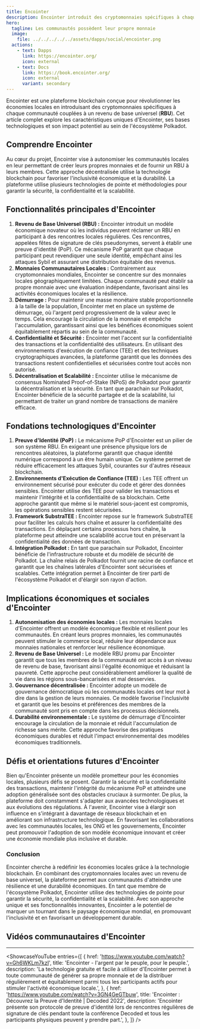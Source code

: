 ```yaml
---
title: Encointer
description: Encointer introduit des cryptomonnaies spécifiques à chaque communauté couplées à un revenu de base universel (RBU) pour les communautés locales.
hero:
  tagline: Les communautés possèdent leur propre monnaie
  image: 
    file: ../../../../../assets/dapps/social/encointer.png
  actions:
    - text: Dapps
      link: https://encointer.org/
      icon: external
    - text: Docs
      link: https://book.encointer.org/
      icon: external
      variant: secondary
---
```



Encointer est une plateforme blockchain conçue pour révolutionner les économies locales en introduisant des cryptomonnaies spécifiques à chaque communauté couplées à un revenu de base universel (**RBU**). Cet article complet explore les caractéristiques uniques d'Encointer, ses bases technologiques et son impact potentiel au sein de l'écosystème Polkadot.

## Comprendre Encointer
Au cœur du projet, Encointer vise à autonomiser les communautés locales en leur permettant de créer leurs propres monnaies et de fournir un RBU à leurs membres. Cette approche décentralisée utilise la technologie blockchain pour favoriser l'inclusivité économique et la durabilité. La plateforme utilise plusieurs technologies de pointe et méthodologies pour garantir la sécurité, la confidentialité et la scalabilité.

## Fonctionnalités principales d'Encointer
1. **Revenu de Base Universel (RBU) :** Encointer introduit un modèle économique novateur où les individus peuvent réclamer un RBU en participant à des rencontres locales régulières. Ces rencontres, appelées fêtes de signature de clés pseudonymes, servent à établir une preuve d'identité (PoP). Ce mécanisme PoP garantit que chaque participant peut revendiquer une seule identité, empêchant ainsi les attaques Sybil et assurant une distribution équitable des revenus.
2. **Monnaies Communautaires Locales :** Contrairement aux cryptomonnaies mondiales, Encointer se concentre sur des monnaies locales géographiquement limitées. Chaque communauté peut établir sa propre monnaie avec une évaluation indépendante, favorisant ainsi les activités économiques locales et la résilience.
3. **Démurrage :** Pour maintenir une masse monétaire stable proportionnelle à la taille de la population, Encointer met en place un système de démurrage, où l'argent perd progressivement de la valeur avec le temps. Cela encourage la circulation de la monnaie et empêche l'accumulation, garantissant ainsi que les bénéfices économiques soient équitablement répartis au sein de la communauté.
4. **Confidentialité et Sécurité :** Encointer met l'accent sur la confidentialité des transactions et la confidentialité des utilisateurs. En utilisant des environnements d'exécution de confiance (TEE) et des techniques cryptographiques avancées, la plateforme garantit que les données des transactions restent confidentielles et sécurisées contre tout accès non autorisé.
5. **Décentralisation et Scalabilité :** Encointer utilise le mécanisme de consensus Nominated Proof-of-Stake (NPoS) de Polkadot pour garantir la décentralisation et la sécurité. En tant que parachain sur Polkadot, Encointer bénéficie de la sécurité partagée et de la scalabilité, lui permettant de traiter un grand nombre de transactions de manière efficace.

## Fondations technologiques d'Encointer
1. **Preuve d'Identité (PoP) :** Le mécanisme PoP d'Encointer est un pilier de son système RBU. En exigeant une présence physique lors de rencontres aléatoires, la plateforme garantit que chaque identité numérique correspond à un être humain unique. Ce système permet de réduire efficacement les attaques Sybil, courantes sur d'autres réseaux blockchain.
2. **Environnements d'Exécution de Confiance (TEE) :** Les TEE offrent un environnement sécurisé pour exécuter du code et gérer des données sensibles. Encointer utilise des TEE pour valider les transactions et maintenir l'intégrité et la confidentialité de sa blockchain. Cette approche garantit que même si le matériel sous-jacent est compromis, les opérations sensibles restent sécurisées.
3. **Framework SubstraTEE :** Encointer repose sur le framework SubstraTEE pour faciliter les calculs hors chaîne et assurer la confidentialité des transactions. En déplaçant certains processus hors chaîne, la plateforme peut atteindre une scalabilité accrue tout en préservant la confidentialité des données de transaction.
4. **Intégration Polkadot :** En tant que parachain sur Polkadot, Encointer bénéficie de l'infrastructure robuste et du modèle de sécurité de Polkadot. La chaîne relais de Polkadot fournit une racine de confiance et garantit que les chaînes latérales d'Encointer sont sécurisées et scalables. Cette intégration permet à Encointer de tirer parti de l'écosystème Polkadot et d'élargir son rayon d'action.

## Implications économiques et sociales d'Encointer
1. **Autonomisation des économies locales :** Les monnaies locales d'Encointer offrent un modèle économique flexible et résilient pour les communautés. En créant leurs propres monnaies, les communautés peuvent stimuler le commerce local, réduire leur dépendance aux monnaies nationales et renforcer leur résilience économique.
2. **Revenu de Base Universel :** Le modèle RBU promu par Encointer garantit que tous les membres de la communauté ont accès à un niveau de revenu de base, favorisant ainsi l'égalité économique et réduisant la pauvreté. Cette approche peut considérablement améliorer la qualité de vie dans les régions sous-bancarisées et mal desservies.
3. **Gouvernance décentralisée :** Encointer adopte un modèle de gouvernance démocratique où les communautés locales ont leur mot à dire dans la gestion de leurs monnaies. Ce modèle favorise l'inclusivité et garantit que les besoins et préférences des membres de la communauté sont pris en compte dans les processus décisionnels.
4. **Durabilité environnementale :** Le système de démurrage d'Encointer encourage la circulation de la monnaie et réduit l'accumulation de richesse sans mérite. Cette approche favorise des pratiques économiques durables et réduit l'impact environnemental des modèles économiques traditionnels.

## Défis et orientations futures d'Encointer
Bien qu'Encointer présente un modèle prometteur pour les économies locales, plusieurs défis se posent. Garantir la sécurité et la confidentialité des transactions, maintenir l'intégrité du mécanisme PoP et atteindre une adoption généralisée sont des obstacles cruciaux à surmonter. De plus, la plateforme doit constamment s'adapter aux avancées technologiques et aux évolutions des régulations.
À l'avenir, Encointer vise à élargir son influence en s'intégrant à davantage de réseaux blockchain et en améliorant son infrastructure technologique. En favorisant les collaborations avec les communautés locales, les ONG et les gouvernements, Encointer peut promouvoir l'adoption de son modèle économique innovant et créer une économie mondiale plus inclusive et durable.

### Conclusion
Encointer cherche à redéfinir les économies locales grâce à la technologie blockchain. En combinant des cryptomonnaies locales avec un revenu de base universel, la plateforme permet aux communautés d'atteindre une résilience et une durabilité économiques. En tant que membre de l'écosystème Polkadot, Encointer utilise des technologies de pointe pour garantir la sécurité, la confidentialité et la scalabilité. Avec son approche unique et ses fonctionnalités innovantes, Encointer a le potentiel de marquer un tournant dans le paysage économique mondial, en promouvant l'inclusivité et en favorisant un développement durable.

## Vidéos communautaires d'Encointer
------------
<ShowcaseYouTube
  entries={[
        {
        href: 'https://www.youtube.com/watch?v=Gh6WKLm7kzI',
      title: 'Encointer - l\'argent par le peuple, pour le peuple.',
      description: 'La technologie gratuite et facile à utiliser d\'Encointer permet à toute communauté de générer sa propre monnaie et de la distribuer régulièrement et équitablement parmi tous les participants actifs pour stimuler l\'activité économique locale.',
    },
            {
        href: 'https://www.youtube.com/watch?v=3GN4GeGTbuw',
      title: 'Encointer : Découvrez la Preuve d\'Identité | Decoded 2022',
      description: 'Encointer présente son protocole de preuve d\'identité lors de rencontres régulières de signature de clés pendant toute la conférence Decoded et tous les participants physiques peuvent y prendre part.',
    },
  ]} />